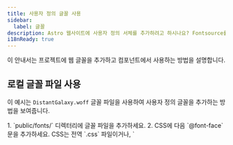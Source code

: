 ```yaml
---
title: 사용자 정의 글꼴 사용
sidebar:
  label: 글꼴
description: Astro 웹사이트에 사용자 정의 서체를 추가하려고 하시나요? Fontsource를 통해 Google Fonts를 사용하거나 원하는 글꼴을 추가하세요.
i18nReady: true
---
```


이 안내서는 프로젝트에 웹 글꼴을 추가하고 컴포넌트에서 사용하는 방법을 설명합니다.

## 로컬 글꼴 파일 사용

이 예시는 `DistantGalaxy.woff` 글꼴 파일을 사용하여 사용자 정의 글꼴을 추가하는 방법을 보여줍니다.

<Steps>
1. `public/fonts/` 디렉터리에 글꼴 파일을 추가하세요.
2. CSS에 다음 `@font-face` 문을 추가하세요. CSS는 전역 `.css` 파일이거나, `<style is:global>` 블록이거나, 글꼴을 사용할 특정 레이아웃이나 컴포넌트의 `<style>` 블록일 수도 있습니다.

    ```css
    /* 사용자 정의 글꼴 모음을 등록하고 브라우저에 해당 글꼴 모음을 찾을 수 있는 위치를 알려주세요. */
    @font-face {
      font-family: 'DistantGalaxy';
      src: url('/fonts/DistantGalaxy.woff') format('woff');
      font-weight: normal;
      font-style: normal;
      font-display: swap;
    }
    ```

3. `@font-face` 문의 `font-family` 값을 사용하여 컴포넌트나 레이아웃의 요소에 스타일을 지정하세요. 이 예시에서 `<h1>` 제목에는 사용자 정의 글꼴이 적용되지만 `<p>` 단락에는 적용되지 않습니다.

    ```astro title="src/pages/example.astro" {9-11}
    ---
    ---

    <h1>머나먼 은하계에서...</h1>

    <p>사용자 정의 글꼴을 사용해 제목을 멋지게 꾸밀 수 있습니다!</p>

    <style>
    h1 {
      font-family: 'DistantGalaxy', sans-serif;
    }
    </style>
    ```
</Steps>

## Fontsource 사용

[Fontsource](https://fontsource.org/) 프로젝트는 Google Fonts 및 기타 오픈 소스 글꼴 사용을 단순화합니다. 사용하려는 글꼴을 설치할 수 있는 npm 모듈을 제공합니다.

<Steps>
1. [Fontsource 카탈로그](https://fontsource.org/)에서 사용하고 싶은 글꼴을 찾아보세요. 이 예시에서는 [Twinkle Star](https://fontsource.org/fonts/twinkle-star)를 사용합니다.
2. 선택한 글꼴에 대한 패키지를 설치합니다.

    <PackageManagerTabs>
      <Fragment slot="npm">
      ```shell
      npm install @fontsource/twinkle-star
      ```
      </Fragment>
      <Fragment slot="pnpm">
      ```shell
      pnpm add @fontsource/twinkle-star
      ```
      </Fragment>
      <Fragment slot="yarn">
      ```shell
      yarn add @fontsource/twinkle-star
      ```
      </Fragment>
    </PackageManagerTabs>

    :::tip
    Fontsource 웹사이트의 각 글꼴 페이지에 있는 "Quick Installation" 섹션에서 올바른 패키지 이름을 찾을 수 있습니다. 패키지 이름은 `@fontsource/` 또는 `@fontsource-variable/`로 시작하고 그 뒤에 글꼴 이름이 있습니다.
    :::

3. 글꼴을 사용하려는 컴포넌트에서 글꼴 패키지를 가져옵니다. 일반적으로 사이트 전체에서 글꼴을 사용할 수 있도록 공통 레이아웃 컴포넌트에서 이 작업을 수행할 수 있습니다.

    가져오기는 글꼴을 설정하는 데 필요한 `@font-face` 규칙을 자동으로 추가합니다.

    ```astro title="src/layouts/BaseLayout.astro"
    ---
    import '@fontsource/twinkle-star';
    ---
    ```

4. Fontsource 페이지의 `body` 예시에 나와있는 것처럼 `font-family` 값으로 글꼴의 이름을 사용하세요. 이는 Astro 프로젝트에서 CSS를 작성할 수 있는 모든 곳에서 작동합니다.

    ```css
    h1 {
      font-family: "Twinkle Star", cursive;
    }
    ```
</Steps>

웹사이트의 렌더링 시간을 최적화하기 위해 초기 페이지 표시에 필요한 글꼴을 미리 로드할 수 있습니다.
자세한 내용과 사용법은 [글꼴 사전 로드에 대한 Fontsource 가이드](https://fontsource.org/docs/getting-started/preload)를 참조하세요.

## Tailwind에 글꼴 등록

[Tailwind](/ko/guides/styling/#tailwind)를 사용하는 경우 이 페이지의 이전 방법 중 하나에 약간의 수정을 거쳐 글꼴을 설치할 수 있습니다. [로컬 글꼴에 대한 `@font-face` 문](#로컬-글꼴-파일-사용)을 추가하거나 [Fontsource의 `import` 전략](#fontsource-사용)을 사용하여 글꼴을 설치할 수 있습니다.

Tailwind에 글꼴을 등록하려면 다음 단계를 따르세요.

<Steps>
1. 위 안내 중 하나를 따르되, CSS에 `font-family`를 추가하는 마지막 단계는 건너뛰세요.
2. `src/styles/global.css`에 서체 이름을 추가하세요.

    이 예시에서는 `Inter`를 sans-serif 글꼴 스택에 추가합니다.

    ```css title="src/styles/global.css" ins={3-5}
    @import 'tailwindcss';
    
    @theme {
      --font-sans: 'Inter', 'sans-serif'; 
    }
    ```

    이제 프로젝트의 모든 sans-serif 글자 (Tailwind의 기본값)는 선택한 글꼴을 사용하고 `font-sans` 클래스도 Inter 글꼴을 적용합니다.
</Steps>

자세한 내용은 [사용자 정의 글꼴 모음 추가에 대한 Tailwind 문서](https://tailwindcss.com/docs/font-family#using-custom-values)를 확인하세요.

## 더 많은 자료

- [MDN의 웹 글꼴 안내서](https://developer.mozilla.org/ko/docs/Learn/CSS/Styling_text/Web_fonts)에서 웹 글꼴이 작동하는 방식을 알아보세요.
- [Font Squirrel의 웹 글꼴 생성기](https://www.fontsquirrel.com/tools/webfont-generator)를 사용하여 글꼴에 맞는 CSS를 생성하세요.
